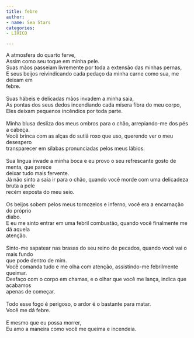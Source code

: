 ```yaml
---
title: febre
author:
- name: Sea Stars
categories:
- LÍRICO

---
```


| A atmosfera do quarto ferve,
| Assim como seu toque em minha pele.
| Suas mãos passeiam livremente por toda a extensão das minhas pernas,
| E seus beijos reivindicando cada pedaço da minha carne como sua, me deixam em
| febre.
| 
| Suas hábeis e delicadas mãos invadem a minha saia,
| As pontas dos seus dedos incendiando cada mísera fibra do meu corpo,
| Eles deixam pequenos incêndios por toda parte.
| 
| Minha blusa desliza dos meus ombros para o chão, arrepiando-me dos pés a cabeça.
| Você brinca com as alças do sutiã roxo que uso, querendo ver o meu desespero
| transparecer em sílabas pronunciadas pelos meus lábios.
| 
| Sua língua invade a minha boca e eu provo o seu refrescante gosto de menta, que parece
| deixar tudo mais fervente.
| Já não sinto a saia ir para o chão, quando você morde com uma delicadeza bruta a pele
| recém exposta do meu seio.
| 
| Os beijos sobem pelos meus tornozelos e inferno, você era a encarnação do próprio
| diabo.
| E eu me sinto entrar em uma febril combustão, quando você finalmente me dá aquela
| atenção.
| 
| Sinto-me sapatear nas brasas do seu reino de pecados, quando você vai o mais fundo
| que pode dentro de mim.
| Você comanda tudo e me olha com atenção, assistindo-me febrilmente queimar.
| Desfaço com o corpo em chamas, e o olhar que você me lança, indica que acabamos
| apenas de começar.
| 
| Todo esse fogo é perigoso, o ardor é o bastante para matar.
| Você me dá febre.
| 
| E mesmo que eu possa morrer,
| Eu amo a maneira como você me queima e incendeia.


<a href="https://instagram.com/meet.inthesea"><i class="bi bi-instagram"></i></a>
